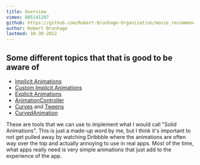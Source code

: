```yaml
---
title: Overview
vimeo: 805141207
github: https://github.com/Robert-Brunhage-Organization/movie_recommendation_app_course/commits/main
author: Robert Brunhage
lastmod: 10-30-2022
---
```


## Some different topics that that is good to be aware of

*   [Implicit Animations](https://docs.flutter.dev/codelabs/implicit-animations#:~:text=With%20implicit%20animations%2C%20you%20can,you%20don't%20have%20to.)
*   [Custom Implicit Animations](https://www.youtube.com/watch?v=6KiPEqzJIKQ)
*   [Explicit Animations](https://docs.flutter.dev/codelabs/explicit-animations#:~:text=Explicit%20animations%20are%20a%20set,t%20achieve%20using%20implicit%20animations.)
*   [AnimationController](https://api.flutter.dev/flutter/animation/AnimationController-class.html)
*   [Curves](https://api.flutter.dev/flutter/animation/Curve-class.html) and [Tweens](https://api.flutter.dev/flutter/animation/Tween-class.html)
*   [CurvedAnimation](https://api.flutter.dev/flutter/animation/CurvedAnimation-class.html)

  

These are tools that we can use to implement what I would call "Solid Animations". This is just a made-up word by me, but I think it's important to not get pulled away by watching Dribbble where the animations are often way over the top and actually annoying to use in real apps. Most of the time, what apps really need is very simple animations that just add to the experience of the app.
